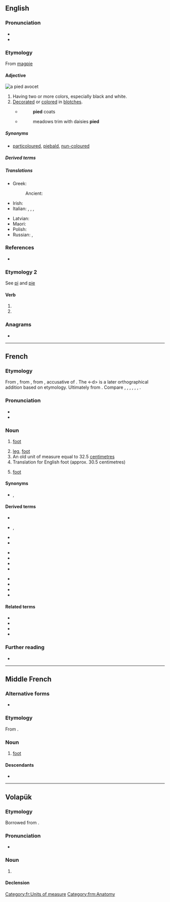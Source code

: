 ==English==

===Pronunciation===
* {{IPA|en|/paɪd/}}
* {{rhymes|en|aɪd}}

===Etymology===
From [[magpie]]

====Adjective====
[[File:Pied Avocet Recurvirostra avosetta.jpg|thumb|a [[pied avocet]]]]
{{en-adj}}

# Having two or more colors, especially black and white.
# [[decorate|Decorated]] or [[color]]ed in [[blotch]]es.
#* {{rfdate|en|and other bibliographic particulars, eg, title of work, page, url, full name of author}} {{w|Burton}}
#*: '''pied''' coats
#* {{rfdate|en|and other bibliographic particulars, eg, title of work, page, url}} {{w|John Milton}}
#*: meadows trim with daisies '''pied'''

=====Synonyms=====
* {{sense|having two or more colors}} [[particoloured]], [[piebald]], [[nun-coloured]]

=====Derived terms=====
{{der3|en|[[pied avocet]] (''{{ll|mul|Recurvirostra avosetta}}'')|{{vern|pied antelope}} (†{{taxlink|Damaliscus dorcas dorcas|subspecies|ver=190817}})|{{vern|pied bat}} ({{taxlink|Niumbaha superba|species|ver=190817}})|[[pied currawong]] ({{taxlink|Strepera graculina|species|ver=190817}})|[[pied-billed grebe]] (''{{ll|mul|Podilymbus podiceps}}'')|{{vern|pied finch}} (male ''{{ll|mul|Fringilla coelebs}}'')|{{vern|pied flycatcher}}|[[pied kingfisher]] (''{{ll|mul|Ceryle rudis}}'')|{{vern|pied monarch}} ({{taxlink|Arses kaupi|species|ver=190817}})|Pied Piper|[[pied wagtail]] ({{taxlink|Motacilla alba|species|ver=190817}})}}

=====Translations=====
{{trans-top|decorated or colored in blotches}}
* Greek: {{t+|el|παρδαλός|m}}
*: Ancient: {{t|grc|ποικίλος}}
* Irish: {{t|ga|alabhreac}}
* Italian: {{t+|it|variegato}}, {{t+|it|variopinto}}, {{t+|it|screziato}}, {{t+|it|macchiettato}}
{{trans-mid}}
* Latvian: {{t|lv|raibs}}
* Maori: {{t|mi|ōpure}}
* Polish: {{t+|pl|pstry|m}}
* Russian: {{t+|ru|пёстрый|m}}, {{t+|ru|разноцве́тный|m}}
{{trans-bottom}}

===References===
* {{R:OneLook}}

===Etymology 2===
See [[pi]] and [[pie]]

====Verb====
{{head|en|verb form}}

# {{en-past of|pi}}
# {{en-past of|pie}}

===Anagrams===
* {{anagrams|en|a=deip|Diep|Pedi|pedi|pide}}

----

==French==

===Etymology===
From {{inh|fr|frm|pied}}, from {{inh|fr|fro|pié}}, from {{inh|fr|la|pedem}}, accusative of {{m|la|pes}}. The <-d> is a later orthographical addition based on etymology. Ultimately from {{inh|fr|ine-pro|*pṓds}}. Compare {{cog|ca|peu}}, {{cog|it|piede}}, {{cog|lv|pēda}}, {{cog|lt|pėda}}, {{cog|pt|pé}}, {{cog|sc|pei}}, {{cog|es|pie}}.

===Pronunciation===
* {{fr-IPA}}
* {{audio|fr|Fr-pied.ogg|audio}}

===Noun===
{{fr-noun|m}}

# {{lb|fr|anatomy}} [[foot]]
# [[leg]], [[foot]] {{gloss|projection on the bottom of a piece of equipment to support it}}
# An old unit of measure equal to 32.5 [[centimetre]]s
# Translation for English foot (approx. 30.5 centimetres)
# {{lb|fr|poetry}} [[foot]]

====Synonyms====
* {{sense|organ}} {{qualifier|slang}} {{l|fr|panard}}, {{qualifier|informal}} {{l|fr|peton}}

====Derived terms====
{{der-top3}}
* {{l|fr|à pied}}
* {{l|fr|bête comme ses pieds}}, {{l|fr|con comme ses pieds}}
* {{l|fr|casse-pieds}}
* {{l|fr|être le pied}}
{{der-mid3}}
* {{l|fr|coup de pied}}
* {{l|fr|pied-à-terre}}
* {{l|fr|pied-bot}}
* {{l|fr|pied-de-biche}}
{{der-mid3}}
* {{l|fr|pied de nez}}
* {{l|fr|pied plat}}
* {{l|fr|plain-pied}}
* {{l|fr|prendre son pied}}
{{der-bottom}}

====Related terms====
* {{l|fr|piédouche}}
* {{l|fr|piétiner}}
* {{l|fr|piéton}}
* {{l|fr|podo-}}

===Further reading===
* {{R:TLFi}}

[[Category:fr:Units of measure]]

----

==Middle French==

===Alternative forms===
* {{alter|frm|pié}}

===Etymology===
From {{inh|frm|fro|pié}}.

===Noun===
{{frm-noun|m}}

# [[foot]]

====Descendants====
* {{desc|fr|pied}}

[[Category:frm:Anatomy]]

----

==Volapük==

===Etymology===
Borrowed from {{bor|vo|fr|pied}}.

===Pronunciation===
* {{IPA|vo|/piˈed/}}

===Noun===
{{vo-noun}}

# {{lb|vo|unit of measure}} {{l|en|foot}}

====Declension====
{{vo-decl-noun}}